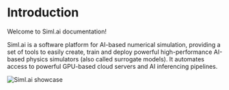 # Introduction
 
Welcome to Siml.ai documentation!

Siml.ai is a software platform for AI-based numerical simulation, providing a set of tools to easily create, 
train and deploy powerful high-performance AI-based physics simulators (also called surrogate models). It automates 
access to powerful GPU-based cloud servers and AI inferencing pipelines.

![Siml.ai showcase](../public/img/simlai-platform-oct-2023-mid-compressed.png)

